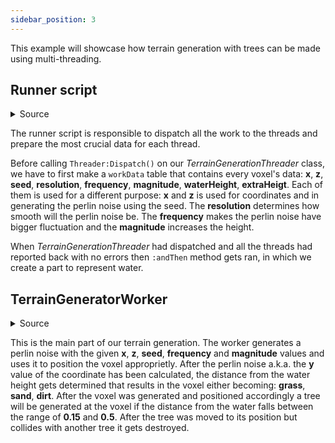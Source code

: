 ```yaml
---
sidebar_position: 3
---
```


This example will showcase how terrain generation with trees can be made using multi-threading.

## Runner script

<details>
    <summary>Source</summary>

    ```lua
    type TerrainData = {
        x: number,
        z: number,
        seed: number,
        resolution: number,
        frequency: number,
        magnitude: number,
        waterHeight: number,
        extraHeigt: number,
    }

    local TerrainDataType = require(script.TerrainDataType)
    local Threader = require(game:GetService("ReplicatedStorage").Threader)

    local TerrainGenerationThreader = Threader.new(10, script.TerrainGeneratorWorker)

    -- define values that will be used to generate the terrain
    -- NOTE: terrainSize determines how big of an area will the terrain occupy
    local terrainSize = 200 -- terrainSize^2
    local seed = 2
    local resolution = 100
    local frequency = 5
    local magnitude = 15
    local waterHeight = Random.new(seed):NextNumber()
    local extraHeigt = 15

    -- generate `workData`
    local terrainPositions = {} :: { TerrainData }

    for x = 1, terrainSize do
        for z = 1, terrainSize do
            table.insert(terrainPositions, {
                x = x,
                z = z,
                seed = seed,
                resolution = resolution,
                frequency = frequency,
                magnitude = magnitude,
                waterHeight = waterHeight,
                extraHeigt = extraHeigt,
            })
        end
    end

    task.wait(3) -- added to have a bit of an intermission until the whole pc freezes :)

    TerrainGenerationThreader:Dispatch(terrainPositions):andThen(function()
        local waterBlock = Instance.new("Part")
        waterBlock.Name = "Water"
        waterBlock.Size = Vector3.new(terrainSize, 1, terrainSize)
        waterBlock.Position =
            Vector3.new(terrainSize / 2 + 0.5, extraHeigt + waterHeight * magnitude, terrainSize / 2 + 0.5)
        waterBlock.Color = Color3.fromRGB(41, 109, 255)
        waterBlock.Transparency = 0.6
        waterBlock.Anchored = true
        waterBlock.Parent = workspace
    end)
    ```
</details>

The runner script is responsible to dispatch all the work to the threads and prepare the most crucial data
for each thread.

Before calling `Threader:Dispatch()` on our *TerrainGenerationThreader* class, we have to first make a `workData`
table that contains every voxel's data: **x**, **z**, **seed**, **resolution**, **frequency**, **magnitude**, **waterHeight**, **extraHeigt**.
Each of them is used for a different purpose: **x** and **z** is used for coordinates and in generating the perlin noise using the seed. The **resolution**
determines how smooth will the perlin noise be. The **frequency** makes the perlin noise have bigger fluctuation and the **magnitude** increases the height.

When *TerrainGenerationThreader* had dispatched and all the threads had reported back with no errors then `:andThen` method gets ran, in which
we create a part to represent water.

## TerrainGeneratorWorker

<details>
    <summary>Source</summary>

    ```lua
    type TerrainData = {
        x: number,
        z: number,
        seed: number,
        resolution: number,
        frequency: number,
        magnitude: number,
        waterHeight: number,
        extraHeigt: number,
    }

    local ServerScriptService = game:GetService("ServerScriptService")

    local TerrainDataType = require(ServerScriptService.ThreaderServer.TerrainDataType)
    local Threader = require(game:GetService("ReplicatedStorage").Threader)

    local TerrainGeneratorWorker = Threader.ThreadWorker.new()

    function TerrainGeneratorWorker:OnDispatch(terrainSet: { TerrainData })
        -- create an RNG generator with the seed
        local randomNumberGenerator = Random.new(terrainSet[1].seed)

        for _, terrainData in terrainSet do
            task.desynchronize()

            -- generate perlin noise
            local noiseY = math.noise(
                terrainData.x / terrainData.resolution * terrainData.frequency,
                terrainData.z / terrainData.resolution * terrainData.frequency,
                13 / (terrainData.seed - 0.01)
            ) + 0.5

            local partSize = Vector3.one + Vector3.yAxis * 2
            local partPosition =
                Vector3.new(terrainData.x, noiseY * terrainData.magnitude - 1 + terrainData.extraHeigt, terrainData.z)
            local partColor = nil

            local distanceFromWaterLevel = noiseY - terrainData.waterHeight

            -- above water
            if distanceFromWaterLevel > 0.1 then
                partColor = Color3.fromRGB(13, 134, 17)
            -- below water
            elseif distanceFromWaterLevel < 0 then
                partColor = Color3.fromRGB(176, 86, 26)
            -- at edge
            else
                partColor = Color3.fromRGB(208, 204, 91)
            end

            task.synchronize()

            local part = Instance.new("Part")
            part.Size = partSize
            part.Position = partPosition
            part.Anchored = true
            part.Color = partColor
            part.Parent = workspace.Terrain

            -- Tree generation
            if not (distanceFromWaterLevel > 0.15 and distanceFromWaterLevel < 0.5) then
                continue
            end

            task.desynchronize()

            local offsetX = randomNumberGenerator:NextNumber(-0.3, 0.3)
            local offsetY = randomNumberGenerator:NextNumber(-0.4, 0.3)
            local offsetZ = randomNumberGenerator:NextNumber(-0.3, 0.3)

            local trunkSize = 1.5

            local foliagePosition = Vector3.yAxis * trunkSize - Vector3.yAxis * 0.345
            local treePosition =
                CFrame.new(terrainData.x + offsetX, part.Position.Y + part.Size.Y - 1 + offsetY, terrainData.z + offsetZ)

            task.synchronize()

            local tree = Instance.new("Model")
            tree.Name = "Tree"
            tree.Parent = workspace.Terrain

            local trunk = Instance.new("Part")
            trunk.Color = Color3.fromRGB(176, 86, 26)
            trunk.Size = Vector3.new(0.273, trunkSize, 0.273)
            trunk.Anchored = true
            trunk.Name = "Trunk"
            trunk.Parent = tree

            local foliage = Instance.new("Part")
            foliage.Shape = Enum.PartType.Ball
            foliage.Color = Color3.fromRGB(75, 151, 75)
            foliage.Name = "Foliage"
            foliage.Anchored = true
            foliage.Position = foliagePosition
            foliage.TopSurface = Enum.SurfaceType.Smooth
            foliage.Parent = tree

            tree.PrimaryPart = trunk

            tree:SetPrimaryPartCFrame(treePosition)

            for _, collideTree in foliage:GetTouchingParts() do
                if not (collideTree.Name == "Foliage") then
                    continue
                end

                tree:Destroy()
            end
        end
    end

    return TerrainGeneratorWorker
    ```
</details>

This is the main part of our terrain generation. The worker generates a perlin noise with the given **x**, **z**, **seed**, **frequency** and
**magnitude** values and uses it to position the voxel approprietly. After the perlin noise a.k.a. the **y** value of the coordinate 
has been calculated, the distance from the water height gets determined that results in the voxel either becoming: **grass**, 
**sand**, **dirt**. After the voxel was generated and positioned accordingly a tree will be generated at the voxel if the distance 
from the water falls between the range of **0.15** and **0.5**. After the tree was moved to its position but collides with another tree it gets destroyed.